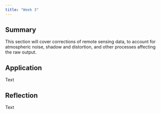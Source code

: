 ```yaml
---
title: "Week 3"
---
```


## Summary {#sec-week3summary}

This section will cover corrections of remote sensing data, to account for atmospheric noise, shadow and distortion, and other processes affecting the raw output. 

## Application {#sec-week3application}

Text

## Reflection {#sec-week3reflection}

Text
